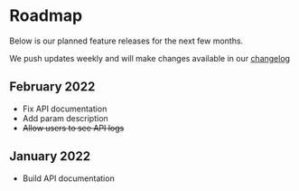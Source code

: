 # Roadmap

Below is our planned feature releases for the next few months.

We push updates weekly and will make changes available in our
[changelog](/updates/changelog)

## February 2022
- Fix API documentation
- Add param description
- ~~Allow users to see API logs~~

## January 2022
- Build API documentation